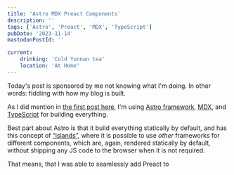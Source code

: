 ```yaml
---
title: 'Astro MDX Preact Components'
description: ''
tags: ['Astro', 'Preact', 'MDX', 'TypeScript']
pubDate: '2023-11-14'
mastodonPostId: ''

current:
	drinking: 'Cold Yunnan tea'
	location: 'At Home'
---
```


Today's post is sponsored by me not knowing what I'm doing. In other words: fiddling with how my blog is built.

As I did mention in [the first post here](/not-an-ideal-start), I'm using [Astro framework](https://astro.build/), [MDX](https://mdxjs.com/), and [TypeScript](https://www.typescriptlang.org/) for building everything.

Best part about Astro is that it build everything statically by default, and has this concept of [“islands”](https://docs.astro.build/en/concepts/islands/), where it is possible to use _other_ frameworks for different components, which are, again, rendered statically by default, without shipping any JS code to the browser when it is not required.

That means, that I was able to seamlessly add Preact to
